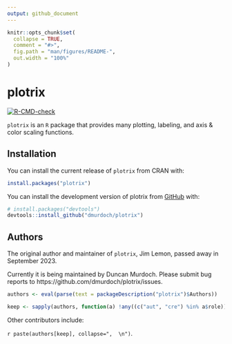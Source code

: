 ```yaml
---
output: github_document
---
```


<!-- README.md is generated from README.Rmd. Please edit that file -->

```r
knitr::opts_chunk$set(
  collapse = TRUE,
  comment = "#>",
  fig.path = "man/figures/README-",
  out.width = "100%"
)
```

# plotrix

<!-- badges: start -->
[![R-CMD-check](https://github.com/dmurdoch/plotrix/actions/workflows/R-CMD-check.yaml/badge.svg)](https://github.com/dmurdoch/plotrix/actions/workflows/R-CMD-check.yaml)
<!-- badges: end -->

`plotrix` is an `R` package that provides many plotting, labeling, and axis &
color scaling functions.  


## Installation

You can install the current release of `plotrix` from CRAN with:

``` r
install.packages("plotrix")
```

You can install the development version of plotrix from [GitHub](https://github.com/) with:

``` r
# install.packages("devtools")
devtools::install_github("dmurdoch/plotrix")
```

## Authors


The original author and maintainer of `plotrix`, Jim Lemon, passed away in
September 2023. 

Currently it is being maintained by Duncan Murdoch.  Please submit
bug reports to https://github.com/dmurdoch/plotrix/issues.  

```r
authors <- eval(parse(text = packageDescription("plotrix")$Authors))

keep <- sapply(authors, function(a) !any((c("aut", "cre") %in% a$role)))
```

Other contributors include:

`r paste(authors[keep], collapse=",  \n")`.


